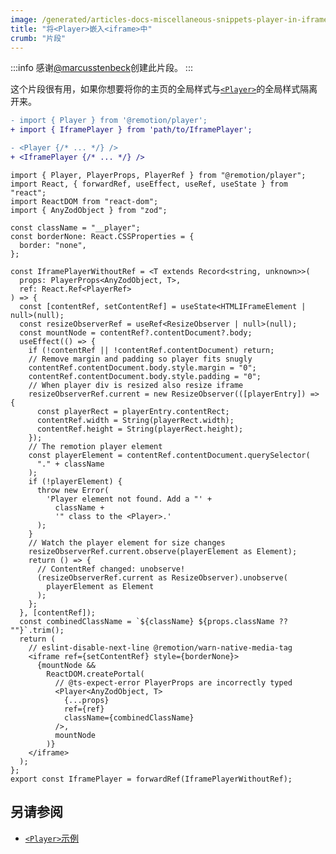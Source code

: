 ```yaml
---
image: /generated/articles-docs-miscellaneous-snippets-player-in-iframe.png
title: "将<Player>嵌入<iframe>中"
crumb: "片段"
---
```


:::info
感谢[@marcusstenbeck](https://twitter.com/marcusstenbeck)创建此片段。
:::

这个片段很有用，如果你想要将你的主页的全局样式与[`<Player>`](/docs/player)的全局样式隔离开来。

```diff title="用法"
- import { Player } from '@remotion/player';
+ import { IframePlayer } from 'path/to/IframePlayer';

- <Player {/* ... */} />
+ <IframePlayer {/* ... */} />
```

```tsx title="IframePlayer.tsx"
import { Player, PlayerProps, PlayerRef } from "@remotion/player";
import React, { forwardRef, useEffect, useRef, useState } from "react";
import ReactDOM from "react-dom";
import { AnyZodObject } from "zod";

const className = "__player";
const borderNone: React.CSSProperties = {
  border: "none",
};

const IframePlayerWithoutRef = <T extends Record<string, unknown>>(
  props: PlayerProps<AnyZodObject, T>,
  ref: React.Ref<PlayerRef>
) => {
  const [contentRef, setContentRef] = useState<HTMLIFrameElement | null>(null);
  const resizeObserverRef = useRef<ResizeObserver | null>(null);
  const mountNode = contentRef?.contentDocument?.body;
  useEffect(() => {
    if (!contentRef || !contentRef.contentDocument) return;
    // Remove margin and padding so player fits snugly
    contentRef.contentDocument.body.style.margin = "0";
    contentRef.contentDocument.body.style.padding = "0";
    // When player div is resized also resize iframe
    resizeObserverRef.current = new ResizeObserver(([playerEntry]) => {
      const playerRect = playerEntry.contentRect;
      contentRef.width = String(playerRect.width);
      contentRef.height = String(playerRect.height);
    });
    // The remotion player element
    const playerElement = contentRef.contentDocument.querySelector(
      "." + className
    );
    if (!playerElement) {
      throw new Error(
        'Player element not found. Add a "' +
          className +
          '" class to the <Player>.'
      );
    }
    // Watch the player element for size changes
    resizeObserverRef.current.observe(playerElement as Element);
    return () => {
      // ContentRef changed: unobserve!
      (resizeObserverRef.current as ResizeObserver).unobserve(
        playerElement as Element
      );
    };
  }, [contentRef]);
  const combinedClassName = `${className} ${props.className ?? ""}`.trim();
  return (
    // eslint-disable-next-line @remotion/warn-native-media-tag
    <iframe ref={setContentRef} style={borderNone}>
      {mountNode &&
        ReactDOM.createPortal(
          // @ts-expect-error PlayerProps are incorrectly typed
          <Player<AnyZodObject, T>
            {...props}
            ref={ref}
            className={combinedClassName}
          />,
          mountNode
        )}
    </iframe>
  );
};
export const IframePlayer = forwardRef(IframePlayerWithoutRef);
```

## 另请参阅

- [`<Player>`示例](/docs/player/examples)
``````
